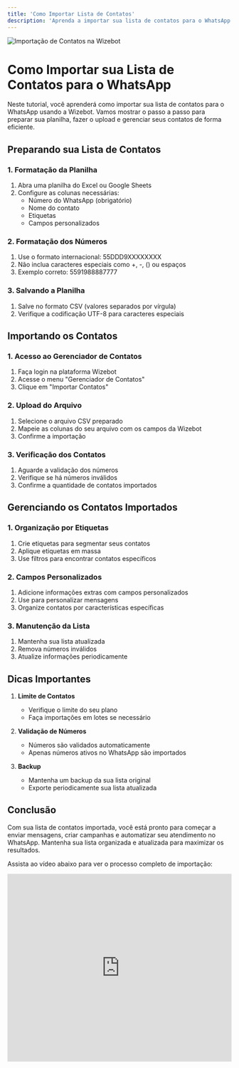 ```yaml
---
title: 'Como Importar Lista de Contatos'
description: 'Aprenda a importar sua lista de contatos para o WhatsApp usando a Wizebot'
---
```


<Frame>
  <img src="/images/geral/capa07.jpg" alt="Importação de Contatos na Wizebot" />
</Frame>

# Como Importar sua Lista de Contatos para o WhatsApp

Neste tutorial, você aprenderá como importar sua lista de contatos para o WhatsApp usando a Wizebot. Vamos mostrar o passo a passo para preparar sua planilha, fazer o upload e gerenciar seus contatos de forma eficiente.

## Preparando sua Lista de Contatos

### 1. Formatação da Planilha
1. Abra uma planilha do Excel ou Google Sheets
2. Configure as colunas necessárias:
   - Número do WhatsApp (obrigatório)
   - Nome do contato
   - Etiquetas
   - Campos personalizados

### 2. Formatação dos Números
1. Use o formato internacional: 55DDD9XXXXXXXX
2. Não inclua caracteres especiais como +, -, () ou espaços
3. Exemplo correto: 5591988887777

### 3. Salvando a Planilha
1. Salve no formato CSV (valores separados por vírgula)
2. Verifique a codificação UTF-8 para caracteres especiais

## Importando os Contatos

### 1. Acesso ao Gerenciador de Contatos
1. Faça login na plataforma Wizebot
2. Acesse o menu "Gerenciador de Contatos"
3. Clique em "Importar Contatos"

### 2. Upload do Arquivo
1. Selecione o arquivo CSV preparado
2. Mapeie as colunas do seu arquivo com os campos da Wizebot
3. Confirme a importação

### 3. Verificação dos Contatos
1. Aguarde a validação dos números
2. Verifique se há números inválidos
3. Confirme a quantidade de contatos importados

## Gerenciando os Contatos Importados

### 1. Organização por Etiquetas
1. Crie etiquetas para segmentar seus contatos
2. Aplique etiquetas em massa
3. Use filtros para encontrar contatos específicos

### 2. Campos Personalizados
1. Adicione informações extras com campos personalizados
2. Use para personalizar mensagens
3. Organize contatos por características específicas

### 3. Manutenção da Lista
1. Mantenha sua lista atualizada
2. Remova números inválidos
3. Atualize informações periodicamente

## Dicas Importantes

1. **Limite de Contatos**
   - Verifique o limite do seu plano
   - Faça importações em lotes se necessário

2. **Validação de Números**
   - Números são validados automaticamente
   - Apenas números ativos no WhatsApp são importados

3. **Backup**
   - Mantenha um backup da sua lista original
   - Exporte periodicamente sua lista atualizada

## Conclusão

Com sua lista de contatos importada, você está pronto para começar a enviar mensagens, criar campanhas e automatizar seu atendimento no WhatsApp. Mantenha sua lista organizada e atualizada para maximizar os resultados.

Assista ao vídeo abaixo para ver o processo completo de importação:

<iframe
  width="100%"
  height="422"
  src="https://www.youtube.com/embed/H5RFs9Mpx7w"
  title="Como Importar Lista de Contatos na Wizebot"
  frameborder="0"
  allow="accelerometer; autoplay; clipboard-write; encrypted-media; gyroscope; picture-in-picture"
  allowfullscreen
></iframe>
